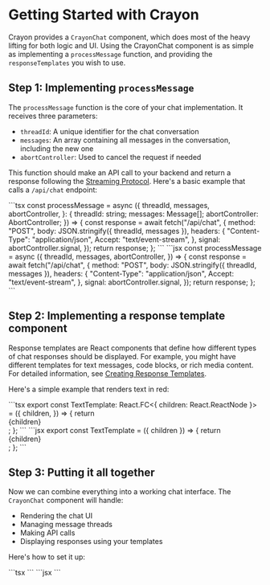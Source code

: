 
# Getting Started with Crayon

Crayon provides a `CrayonChat` component, which does most of the heavy lifting for both logic and UI. Using the CrayonChat component is as simple as implementing a `processMessage` function, and providing the `responseTemplates` you wish to use.

## Step 1: Implementing `processMessage`

The `processMessage` function is the core of your chat implementation. It receives three parameters:
- `threadId`: A unique identifier for the chat conversation
- `messages`: An array containing all messages in the conversation, including the new one
- `abortController`: Used to cancel the request if needed

This function should make an API call to your backend and return a response following the <ins>[Streaming Protocol](../concepts/003-data-format.mdx)</ins>. Here's a basic example that calls a `/api/chat` endpoint:

<Tabs groupId="frontend-lang">
<TabItem value="ts" label="TypeScript">
```tsx
const processMessage = async ({
  threadId,
  messages,
  abortController,
}: {
  threadId: string;
  messages: Message[];
  abortController: AbortController;
}) => {
  const response = await fetch("/api/chat", {
    method: "POST",
    body: JSON.stringify({ threadId, messages }),
    headers: {
      "Content-Type": "application/json",
      Accept: "text/event-stream",
    },
    signal: abortController.signal,
  });
  return response;
};
```
</TabItem>
<TabItem value="js" label="JavaScript">
```jsx
const processMessage = async ({
  threadId,
  messages,
  abortController,
}) => {
  const response = await fetch("/api/chat", {
    method: "POST",
    body: JSON.stringify({ threadId, messages }),
    headers: {
      "Content-Type": "application/json",
      Accept: "text/event-stream",
    },
    signal: abortController.signal,
  });
  return response;
};
```
</TabItem>
</Tabs>

## Step 2: Implementing a response template component

Response templates are React components that define how different types of chat responses should be displayed. For example, you might have different templates for text messages, code blocks, or rich media content. For detailed information, see <ins>[Creating Response Templates](./customization/007-response-templates.mdx)</ins>.

Here's a simple example that renders text in red:

<Tabs groupId="frontend-lang">
<TabItem value="ts" label="TypeScript">
```tsx
export const TextTemplate: React.FC<{ children: React.ReactNode }> = ({
  children,
}) => {
  return <div style={{color: 'red'}}>{children}</div>;
};
```
</TabItem>
<TabItem value="js" label="JavaScript">
```jsx
export const TextTemplate = ({ children }) => {
  return <div style={{color: 'red'}}>{children}</div>;
};
```
</TabItem>
</Tabs>

## Step 3: Putting it all together

Now we can combine everything into a working chat interface. The `CrayonChat` component will handle:
- Rendering the chat UI
- Managing message threads
- Making API calls
- Displaying responses using your templates

Here's how to set it up:

<Tabs groupId="frontend-lang">
<TabItem value="ts" label="TypeScript">
```tsx
<CrayonChat
  processMessage={processMessage}
  responseTemplates={[
    {
      name: "text",
      Component: TextTemplate,
    },
  ]}
/>
```
</TabItem>
<TabItem value="js" label="JavaScript">
```jsx
<CrayonChat
  processMessage={processMessage}
  responseTemplates={[
    {
      name: "text",
      Component: TextTemplate,
    },
  ]}
/>
```
</TabItem>
</Tabs>
